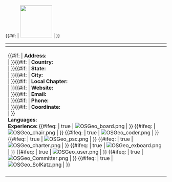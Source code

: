 
== {{{1}}} ==

{{#if: {{{11}}} | [[File:{{{11}}}|right|border|100px|{{{1}}}]] | }} {{{14}}}

{| 
|-
! style="width:60%" |  
|-
|{{#if: {{{3}}} | '''Address:''' {{{3}}} <br>| }}{{#if:{{{6}}} | '''Country:''' {{{6}}} <br>| }}{{#if:{{{5}}} | '''State:''' {{{5}}} <br>| }}{{#if:{{{4}}} | '''City:''' {{{4}}} <br>| }}{{#if:{{{7}}} | '''Local Chapter:''' {{{7}}} <br>| }}{{#if:{{{8}}} | '''Website:''' {{{8}}} <br>| }}{{#if:{{{9}}} | '''Email:''' {{{9}}} <br>| }}{{#if:{{{10}}} | '''Phone:''' {{{10}}} <br>| }}{{#if:{{{13}}} | '''Coordinate:''' {{{13}}} <br>| }} 
<br>
'''Languages:''' {{{12}}}
<br>
'''Experience:''' {{#ifeq: {{{15}}} | true | [[File:OSGeo board.png]] | }} {{#ifeq: {{{16}}} | [[File:OSGeo chair.png]] | }} {{#ifeq: {{{17}}} | true | [[File:OSGeo coder.png]] | }} {{#ifeq: {{{18}}} | true | [[File:OSGeo psc.png]] | }} {{#ifeq: {{{19}}} | true | [[File:OSGeo charter.png]] | }} {{#ifeq: {{{20}}} | true | [[File:OSGeo exboard.png]] | }} {{#ifeq: {{{21}}} | true | [[File:OSGeo user.png]] | }} {{#ifeq: {{{22}}} | true | [[File:OSGeo Committer.png]] | }} {{#ifeq: {{{22}}} | true | [[File:OSGeo SolKatz.png]] | }}
|
|{{#display_map: {{{13}}} |width=450|height=250|zoom=10|service=openlayers}}
|-
|}
<br>


